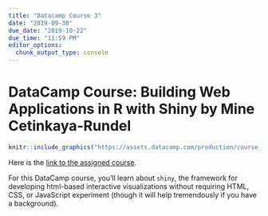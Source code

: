 ```yaml
---
title: "Datacamp Course 3"
date: "2019-09-30"
due_date: "2019-10-22"
due_time: "11:59 PM"
editor_options: 
  chunk_output_type: console
---
```


# DataCamp Course: Building Web Applications in R with Shiny by Mine Cetinkaya-Rundel


```r
knitr::include_graphics("https://assets.datacamp.com/production/course_4850/shields/original/shield_image_course_4850_20180726-12-1fhhz6t?1532614699")
```

Here is the [link to the assigned course](https://www.datacamp.com/enterprise/dsba5122-visual-analytics-c9a5d247-7ed7-44d0-bed6-e8d85e26b19e/assignments/55382).

For this DataCamp course, you'll learn about `shiny`, the framework for developing html-based interactive visualizations without requiring HTML, CSS, or JavaScript experiment (though it will help tremendously if you have a background).
